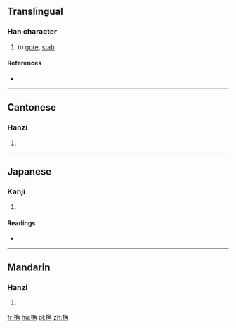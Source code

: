 ==Translingual==

===Han character===
{{Han char|rn=64|rad=手|as=07|sn=10|four=57027|canj=手弓月土 (QNBG), 手弓月手 (QNBQ)|ids=⿰扌角}}

# to [[gore]], [[stab]]

====References====
* {{Han ref|kx=0434.080|dkj=12156|dj=0783.150|hdz=31886.070|uh=6354|ud=25428|bh=D1C2|bd=53698}}

----

==Cantonese==

===Hanzi===
{{yue-hanzi|jyut=[[gok3]]|y=gok3}}

# {{defn|lang=yue|sort=手07}}

----

==Japanese==

===Kanji===
{{ja-kanji|grade=|rs=手07}}

# {{defn|lang=ja|sort=手07}}

====Readings====
* {{ja-readings|on=[[かく]] (kaku), [[さく]] (saku), [[ざく]] (zaku)|kun=[[とる]] (toru)}}

----

==Mandarin==

===Hanzi===
{{cmn-hanzi|pin=[[jué]] ([[jue2]])|wg=chüeh<sup>2</sup>}}

# {{defn|lang=cmn|sort=手07}}

[[fr:捔]]
[[hu:捔]]
[[pl:捔]]
[[zh:捔]]